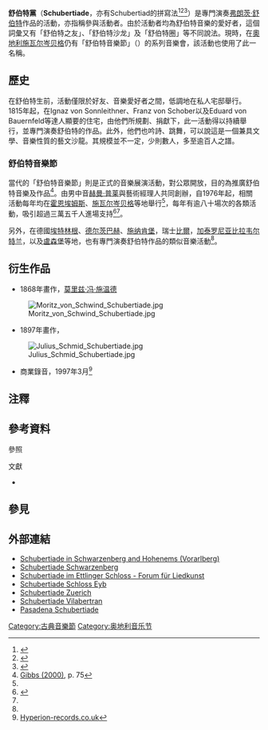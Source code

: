 '''舒伯特黨'''（'''Schubertiade'''，亦有Schubertiad的拼寫法{{efn|-iade是以某人或某個主題為號召的情節、比賽和表演活動<ref name=tang>{{Cite web|title=快來加入黨， 加入舒伯特黨Schubertiade！ 舒伯特黨？！|url=https://read.muzikair.com/tw/periodicalArticles/8cb52403-85b0-49b0-add7-8fedb0f6df7c|accessdate=2020-09-12|author=唐薇|archiveurl=https://web.archive.org/web/20200911202131/https://read.muzikair.com/tw/periodicalArticles/8cb52403-85b0-49b0-add7-8fedb0f6df7c|archivedate=2020-09-12}}</ref>。}}<ref>{{Cite news|url=https://www.nytimes.com/1971/01/03/archives/ballet-theater-gives-debut-of-smuin-work.html|title=Ballet Theater Gives Debut of Smuin Work|last=Barnes|first=Clive|access-date=2018-06-25|language=en}}</ref><ref>{{Cite web|url=https://digital.nepr.net/music/2011/11/15/new-england-musical-pleasure/|title=A New England musical pleasure|website=digital.nepr.net|language=en-US|access-date=2018-06-25}}</ref><ref>{{cite book|title=Franz Schubert: A Biography|first=Elizabeth Norman|last=McKay|publisher=Oxford University Press|year=1996|isbn=978-0-19-816681-8}}</ref>）是專門演奏[[弗朗茨·舒伯特|弗朗茨·舒伯特]]作品的活動，亦指稱參與活動者。由於活動者均為舒伯特音樂的愛好者，這個詞彙又有「舒伯特之友」、「舒伯特沙龙」及「舒伯特圈」等不同說法。現時，在[[奧地利|奧地利]][[施瓦尔岑贝格|施瓦尔岑贝格]]仍有「舒伯特音樂節」（{{lang-de|Schubertiade Schwarzenberg}}）的系列音樂會，該活動也使用了此一名稱。

== 歷史 ==
在舒伯特生前，活動僅限於好友、音樂愛好者之間，低調地在私人宅邸舉行。1815年起，在Ignaz von Sonnleithner{{NeedZhName}}、Franz von Schober{{NeedZhName}}以及Eduard von Bauernfeld{{NeedZhName}}等達人顯要的住宅，由他們所規劃、捐獻下，此一活動得以持續舉行，並專門演奏舒伯特的作品。此外，他們也吟詩、跳舞，可以說這是一個兼具文學、音樂性質的藝文沙龍。其規模並不一定，少則數人，多至逾百人之譜。

=== 舒伯特音樂節 ===
當代的「舒伯特音樂節」則是正式的音樂展演活動，對公眾開放，目的為推廣舒伯特音樂及作品<ref name="GibbsLife75">[[#GibbsLife|Gibbs (2000)]], p. 75</ref>。由男中音[[赫曼·普莱|赫曼·普莱]]與藝術經理人{{tsl|de|Gerd Nachbauer}}{{NeedZhName}}共同創辦，自1976年起，相關活動每年均在[[霍恩埃姆斯|霍恩埃姆斯]]、[[施瓦尔岑贝格|施瓦尔岑贝格]]等地舉行<ref name=ow/>，每年有逾八十場次的各類活動，吸引超過三萬五千人進場支持<ref name=ow>{{Cite web|url=https://www.schubertiade.at/index.php?mod=manuell&html=&language=en|title=Schubertiade – about us|last=|first=|date=|website=www.schubertiade.at|language=en|access-date=2018-03-01}}</ref><ref name=tang/>。

另外，在德國[[埃特林根|埃特林根]]、[[德尔茨巴赫|德尔茨巴赫]]、[[施纳肯堡|施纳肯堡]]，瑞士[[比爾_(瑞士)|比爾]]，[[加泰罗尼亚|加泰罗尼亚]][[比拉韦尔特兰|比拉韦尔特兰]]，以及[[盧森堡_(城市)|盧森堡]]等地，也有專門演奏舒伯特作品的類似音樂活動<ref name=tang/>。

== 衍生作品 ==
* 1868年畫作，[[莫里兹·冯·施温德|莫里兹·冯·施温德]]
[[File:Moritz_von_Schwind_Schubertiade.jpg|thumb]]
* 1897年畫作，{{tsl|de|Julius Schmid (Maler, 1854)|尤利烏斯·施密德}}
[[Image:Julius_Schmid_Schubertiade.jpg|thumb]]
* {{tsl|en|Hyperion Records}}{{NeedZhName}}商業錄音，1997年3月<ref>[https://www.hyperion-records.co.uk/dc.asp?dc=D_CDD22010 Hyperion-records.co.uk]</ref>

== 注釋 ==
{{notelist}}

== 參考資料 ==
;參照
{{reflist}}

;文獻
* {{cite book|first=Christopher H.|last=Gibbs|title=The Life Of Schubert|url=https://archive.org/details/lifeofschubert00gibb|publisher=Cambridge University Press|year=2000|isbn= 0-521-59512-6|ref=GibbsLife|location=Cambridge, UK}}{{registration}}

== 參見 ==
{{portal|古典音樂}}

== 外部連結 ==
* [https://www.schubertiade.at/seiten/ueber-die-schubertiade.html Schubertiade in Schwarzenberg and Hohenems (Vorarlberg)] {{Wayback|url=https://www.schubertiade.at/seiten/ueber-die-schubertiade.html |date=20180621143608 }}
* [http://www.schubertiade.at/ Schubertiade Schwarzenberg]
* [https://web.archive.org/web/20120425084046/http://www.schubertiade.net/ Schubertiade im Ettlinger Schloss - Forum für Liedkunst]
* [http://www.schubertiade-schloss-eyb.de/ Schubertiade Schloss Eyb]
* [http://www.schubertiade-zuerich.ch/ Schubertiade Zuerich]
* [http://www.schubertiadavilabertran.cat Schubertiade Vilabertran] {{Wayback|url=http://www.schubertiadavilabertran.cat/ |date=20150412055828 }}
* [http://www.pasadenaschubertiade.org Pasadena Schubertiade]

[[Category:古典音樂節|Category:古典音樂節]]
[[Category:奥地利音乐节|Category:奥地利音乐节]]